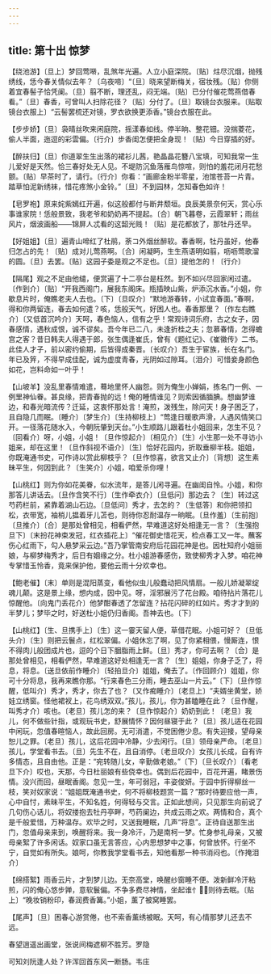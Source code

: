 ```yaml
---
---
---
```

title: 第十出 惊梦
---

【绕池游】〔旦上〕梦回莺啭，乱煞年光遍。人立小庭深院。〔贴〕炷尽沉烟，抛残绣线，恁今春关情似去年？〔乌夜啼〕“〔旦〕晓来望断梅关，宿妆残。〔贴〕你侧着宜春髻子恰凭阑。〔旦〕翦不断，理还乱，闷无端。〔贴〕已分付催花莺燕借春看。”〔旦〕春香，可曾叫人扫除花径？〔贴〕分付了。〔旦〕取镜台衣服来。〔贴取镜台衣服上〕“云髻罢梳还对镜，罗衣欲换更添香。”镜台衣服在此。

【步步娇】〔旦〕袅晴丝吹来闲庭院，摇漾春如线。停半晌、整花钿。没揣菱花，偷人半面，迤逗的彩雲偏。〔行介〕步香闺怎便把全身现！〔贴〕今日穿插的好。

【醉扶归】〔旦〕你道翠生生出落的裙衫儿茜，艳晶晶花簪八宝填，可知我常一生儿爱好是天然。恰三春好处无人见。不堤防沉鱼落雁鸟惊喧，则怕的羞花闭月花愁颤。〔贴〕早茶时了，请行。〔行介〕你看：“画廊金粉半零星，池馆苍苔一片青。踏草怕泥新绣袜，惜花疼煞小金铃。”〔旦〕不到园林，怎知春色如许！

【皂罗袍】原来姹紫嫣红开遍，似这般都付与断井颓垣。良辰美景奈何天，赏心乐事谁家院！恁般景致，我老爷和奶奶再不提起。〔合〕朝飞暮卷，云霞翠轩；雨丝风片，烟波画船——锦屏人忒看的这韶光贱！〔贴〕是花都放了，那牡丹还早。

【好姐姐】〔旦〕遍青山啼红了杜鹃，荼コ外烟丝醉软。春香啊，牡丹虽好，他春归怎占的先！〔贴〕成对儿莺燕啊。〔合〕闲凝眄，生生燕语明如翦，呖呖莺歌溜的圆。〔旦〕去罢。〔贴〕这园子委是观之不足也。〔旦〕提他怎的！〔行介〕

【隔尾】观之不足由他缱，便赏遍了十二亭台是枉然。到不如兴尽回家闲过遣。〔作到介〕〔贴〕“开我西阁门，展我东阁床。瓶插映山紫，炉添沉水香。”小姐，你歇息片时，俺瞧老夫人去也。〔下〕〔旦叹介〕“默地游春转，小试宜春面。”春啊，得和你两留连，春去如何遣？咳，恁般天气，好困人也。春香那里？〔作左右瞧介〕〔又低首沉吟介〕天呵，春色恼人，信有之乎！常观诗词乐府，古之女子，因春感情，遇秋成恨，诚不谬矣。吾今年已二八，未逢折桂之夫；忽慕春情，怎得蟾宫之客？昔日韩夫人得遇于郎，张生偶逢崔氏，曾有《题红记》、《崔徽传》二书。此佳人才子，前以密约偷期，后皆得成秦晋。〔长叹介〕吾生于宦族，长在名门。年已及笄，不得早成佳配，诚为虚度青春，光阴如过隙耳。〔泪介〕可惜妾身颜色如花，岂料命如一叶乎！

【山坡羊】没乱里春情难遣，蓦地里怀人幽怨。则为俺生小婵娟，拣名门一例、一例里神仙眷。甚良缘，把青春抛的远！俺的睡情谁见？则索因循腼腆。想幽梦谁边，和春光暗流传？迁延，这衷怀那处言！淹煎，泼残生，除问天！身子困乏了，且自隐几而眠。〔睡介〕〔梦生介〕〔生持柳枝上〕“莺逢日暖歌声滑，人遇风情笑口开。一径落花随水入，今朝阮肇到天台。”小生顺路儿跟着杜小姐回来，怎生不见？〔回看介〕呀，小姐，小姐！〔旦作惊起介〕〔相见介〕〔生〕小生那一处不寻访小姐来，却在这里！〔旦作斜视不语介〕〔生〕恰好花园内，折取垂柳半枝。姐姐，你既淹通书史，可作诗以赏此柳枝乎？〔旦作惊喜，欲言又止介〕〔背想〕这生素昧平生，何因到此？〔生笑介〕小姐，咱爱杀你哩！

【山桃红】则为你如花美眷，似水流年，是答儿闲寻遍。在幽闺自怜。小姐，和你那答儿讲话去。〔旦作含笑不行〕〔生作牵衣介〕〔旦低问〕那边去？〔生〕转过这芍药栏前，紧靠着湖山石边。〔旦低问〕秀才，去怎的？〔生低答〕和你把领扣松，衣带宽，袖梢儿揾着牙儿苫也，则待你忍耐温存一晌眠。〔旦作羞〕〔生前抱〕〔旦推介〕〔合〕是那处曾相见，相看俨然，早难道这好处相逢无一言？〔生强抱旦下〕〔末扮花神束发冠，红衣插花上〕“催花御史惜花天，检点春工又一年。蘸客伤心红雨下，勾人悬梦采云边。”吾乃掌管南安府后花园花神是也。因杜知府小姐丽娘，与柳梦梅秀才，后日有姻缘之分。杜小姐游春感伤，致使柳秀才入梦。咱花神专掌惜玉怜香，竟来保护他，要他云雨十分欢幸也。

【鲍老催】〔末〕单则是混阳蒸变，看他似虫儿般蠢动把风情扇。一般儿娇凝翠绽魂儿颠。这是景上缘，想内成，因中见。呀，淫邪展污了花台殿。咱待拈片落花儿惊醒他。〔向鬼门丢花介〕他梦酣春透了怎留连？拈花闪碎的红如片。秀才才到的半梦儿；梦毕之时，好送杜小姐仍归香阁。吾神去也。〔下〕

【山桃红】〔生、旦携手上〕〔生〕这一霎天留人便，草借花眠。小姐可好？〔旦低头介〕〔生〕则把云鬟点，红松翠偏。小姐休忘了啊，见了你紧相偎，慢厮连，恨不得肉儿般团成片也，逗的个日下胭脂雨上鲜。〔旦〕秀才，你可去啊？〔合〕是那处曾相见，相看俨然，早难道这好处相逢无一言？〔生〕姐姐，你身子乏了，将息，将息。〔送旦依前作睡介〕〔轻拍旦介〕姐姐，俺去了。〔作回顾介〕姐姐，你可十分将息，我再来瞧你那。“行来春色三分雨，睡去巫山一片云。”〔下〕〔旦作惊醒，低叫介〕秀才，秀才，你去了也？〔又作痴睡介〕〔老旦上〕“夫婿坐黄堂，娇娃立绣窗。怪他裙衩上，花鸟绣双双。”孩儿，孩儿，你为甚瞌睡在此？〔旦作醒，叫秀才介〕咳也。〔老旦〕孩儿怎的来？〔旦作惊起介〕奶奶到此！〔老旦〕我儿，何不做些针指，或观玩书史，舒展情怀？因何昼寝于此？〔旦〕孩儿适在花园中闲玩，忽值春暄恼人，故此回房。无可消遣，不觉困倦少息。有失迎接，望母亲恕儿之罪。〔老旦〕孩儿，这后花园中冷静，少去闲行。〔旦〕领母亲严命。〔老旦〕孩儿，学堂看书去。〔旦〕先生不在，且自消停。〔老旦叹介〕女孩儿长成，自有许多情态，且自由他。正是：“宛转随儿女，辛勤做老娘。”〔下〕〔旦长叹介〕〔看老旦下介〕哎也，天那，今日杜丽娘有些侥幸也。偶到后花园中，百花开遍，睹景伤情。没兴而回，昼眠香阁。忽见一生，年可弱冠，丰姿俊妍。于园中折得柳丝一枝，笑对奴家说：“姐姐既淹通书史，何不将柳枝题赏一篇？”那时待要应他一声，心中自忖，素昧平生，不知名姓，何得轻与交言。正如此想间，只见那生向前说了几句伤心话儿，将奴搂抱去牡丹亭畔，芍药阑边，共成云雨之欢。两情和合，真个是千般爱惜，万种温存。欢毕之时，又送我睡眠，几声“将息”。正待自送那生出门，忽值母亲来到，唤醒将来。我一身冷汗，乃是南柯一梦。忙身参礼母亲，又被母亲絮了许多闲话。奴家口虽无言答应，心内思想梦中之事，何曾放怀。行坐不宁，自觉如有所失。娘呵，你教我学堂看书去，知他看那一种书消闷也。〔作掩泪介〕

【绵搭絮】雨香云片，才到梦儿边。无奈高堂，唤醒纱窗睡不便。泼新鲜冷汗粘煎，闪的俺心悠步亸，意软鬟偏。不争多费尽神情，坐起谁忄？则待去眠。〔贴上〕“晚妆销粉印，春润费香篝。”小姐，薰了被窝睡罢。

【尾声】〔旦〕困春心游赏倦，也不索香薰绣被眠。天呵，有心情那梦儿还去不远。

春望逍遥出画堂，张说间梅遮柳不胜芳。罗隐

可知刘阮逢人处？许浑回首东风一断肠。韦庄

